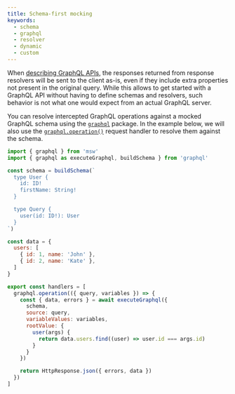 ```yaml
---
title: Schema-first mocking
keywords:
  - schema
  - graphql
  - resolver
  - dynamic
  - custom
---
```


When [describing GraphQL APIs](/docs/network-behavior/graphql), the responses returned from response resolvers will be sent to the client as-is, even if they include extra properties not present in the original query. While this allows to get started with a GraphQL API without having to define schemas and resolvers, such behavior is not what one would expect from an actual GraphQL server.

You can resolve intercepted GraphQL operations against a mocked GraphQL schema using the [`graphql`](npmjs.com/package/graphql) package. In the example below, we will also use the [`graphql.operation()`](/docs/api/graphql#graphqloperationresolver) request handler to resolve them against the schema.

```js {2,4-13,24-33}
import { graphql } from 'msw'
import { graphql as executeGraphql, buildSchema } from 'graphql'

const schema = buildSchema(`
  type User {
    id: ID!
    firstName: String!
  }

  type Query {
    user(id: ID!): User
  }
`)

const data = {
  users: [
    { id: 1, name: 'John' },
    { id: 2, name: 'Kate' },
  ]
}

export const handlers = [
  graphql.operation(({ query, variables }) => {
    const { data, errors } = await executeGraphql({
      schema,
      source: query,
      variableValues: variables,
      rootValue: {
        user(args) {
          return data.users.find((user) => user.id === args.id)
        }
      }
    })

    return HttpResponse.json({ errors, data })
  })
]
```
